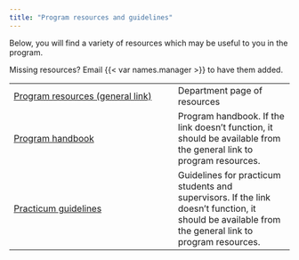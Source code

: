 ```yaml
---
title: "Program resources and guidelines"
---
```


Below, you will find a variety of resources which may be useful to you in the program.

Missing resources? Email {{< var names.manager >}} to have them added.

|                                                                                                                                                                                                                 |                                                                                                                                                     |
|-----------------------------------------------------------------------------------------------------------------------------------------------------------------------------------------------------------------|-----------------------------------------------------------------------------------------------------------------------------------------------------|
| [Program resources (general link)](https://www.dal.ca/faculty/science/psychology_neuroscience/programs/graduate-programs/clinical-psychology.html)                                                              | Department page of resources                                                                                                                        |
| [Program handbook](https://cdn.dal.ca/content/dam/dalhousie/pdf/faculty/psychology_neuroscience/Graduate%20Program/Clinical%20Psychology%20Handbook%202016/Clinical%20Curriculum%20Handbook%20March%202024.pdf) | Program handbook. If the link doesn't function, it should be available from the general link to program resources.                                  |
| [Practicum guidelines](https://cdn.dal.ca/content/dam/dalhousie/pdf/faculty/psychology_neuroscience/Graduate%20Program/Practicum%20Guidelines%20April%202024.pdf)                                               | Guidelines for practicum students and supervisors. If the link doesn't function, it should be available from the general link to program resources. |
